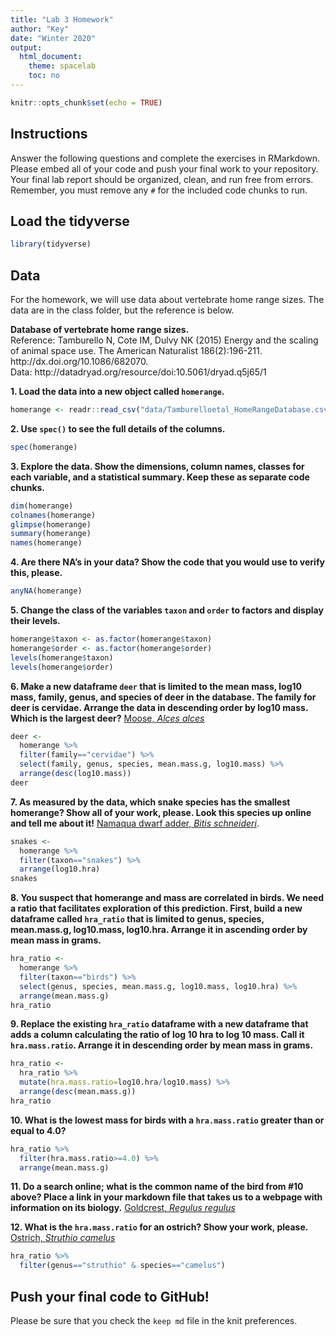 ```yaml
---
title: "Lab 3 Homework"
author: "Key"
date: "Winter 2020"
output:
  html_document:
    theme: spacelab
    toc: no
---
```


```r
knitr::opts_chunk$set(echo = TRUE)
```

## Instructions
Answer the following questions and complete the exercises in RMarkdown. Please embed all of your code and push your final work to your repository. Your final lab report should be organized, clean, and run free from errors. Remember, you must remove any `#` for the included code chunks to run.  

## Load the tidyverse
```r
library(tidyverse)
```

## Data
For the homework, we will use data about vertebrate home range sizes. The data are in the class folder, but the reference is below.  

**Database of vertebrate home range sizes.**  
Reference: Tamburello N, Cote IM, Dulvy NK (2015) Energy and the scaling of animal space use. The American Naturalist 186(2):196-211. http://dx.doi.org/10.1086/682070.  
Data: http://datadryad.org/resource/doi:10.5061/dryad.q5j65/1  

**1. Load the data into a new object called `homerange`.**  
```r
homerange <- readr::read_csv("data/Tamburelloetal_HomeRangeDatabase.csv")
```

**2. Use `spec()` to see the full details of the columns.**  
```r
spec(homerange)
```

**3. Explore the data. Show the dimensions, column names, classes for each variable, and a statistical summary. Keep these as separate code chunks.**  
```r
dim(homerange)
colnames(homerange)
glimpse(homerange)
summary(homerange)
names(homerange)
```

**4. Are there NA's in your data? Show the code that you would use to verify this, please.**  
```r
anyNA(homerange)
```

**5. Change the class of the variables `taxon` and `order` to factors and display their levels.**  
```r
homerange$taxon <- as.factor(homerange$taxon)
homerange$order <- as.factor(homerange$order)
levels(homerange$taxon)
levels(homerange$order)
```

**6. Make a new dataframe `deer` that is limited to the mean mass, log10 mass, family, genus, and species of deer in the database. The family for deer is cervidae. Arrange the data in descending order by log10 mass. Which is the largest deer?**  [Moose, _Alces alces_](https://en.wikipedia.org/wiki/Moose)  
```r
deer <- 
  homerange %>% 
  filter(family=="cervidae") %>% 
  select(family, genus, species, mean.mass.g, log10.mass) %>% 
  arrange(desc(log10.mass))
deer
```

**7. As measured by the data, which snake species has the smallest homerange? Show all of your work, please. Look this species up online and tell me about it!** [Namaqua dwarf adder, _Bitis schneideri_](https://en.wikipedia.org/wiki/Bitis_schneideri).  
```r
snakes <- 
  homerange %>% 
  filter(taxon=="snakes") %>% 
  arrange(log10.hra)
snakes
```

**8. You suspect that homerange and mass are correlated in birds. We need a ratio that facilitates exploration of this prediction. First, build a new dataframe called `hra_ratio` that is limited to genus, species, mean.mass.g, log10.mass, log10.hra. Arrange it in ascending order by mean mass in grams.**  
```r
hra_ratio <- 
  homerange %>% 
  filter(taxon=="birds") %>% 
  select(genus, species, mean.mass.g, log10.mass, log10.hra) %>% 
  arrange(mean.mass.g)
hra_ratio
```

**9. Replace the existing `hra_ratio` dataframe with a new dataframe that adds a column calculating the ratio of log 10 hra to log 10 mass. Call it `hra.mass.ratio`. Arrange it in descending order by mean mass in grams.**  
```r
hra_ratio <- 
  hra_ratio %>% 
  mutate(hra.mass.ratio=log10.hra/log10.mass) %>% 
  arrange(desc(mean.mass.g))
hra_ratio
```

**10. What is the lowest mass for birds with a `hra.mass.ratio` greater than or equal to 4.0?**
```r
hra_ratio %>% 
  filter(hra.mass.ratio>=4.0) %>% 
  arrange(mean.mass.g)
```

**11. Do a search online; what is the common name of the bird from #10 above? Place a link in your markdown file that takes us to a webpage with information on its biology.**  [Goldcrest, _Regulus regulus_](https://en.wikipedia.org/wiki/Goldcrest)  

**12. What is the `hra.mass.ratio` for an ostrich? Show your work, please.**  [Ostrich, _Struthio camelus_](https://en.wikipedia.org/wiki/Ostrich)    
```r
hra_ratio %>% 
  filter(genus=="struthio" & species=="camelus")
```

## Push your final code to GitHub!
Please be sure that you check the `keep md` file in the knit preferences.   